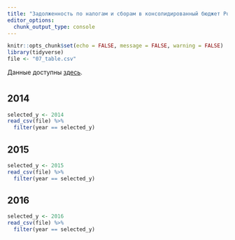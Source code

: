 ```yaml
---
title: "Задолженность по налогам и сборам в консолидированный бюджет Российской Федерации"
editor_options: 
  chunk_output_type: console
---
```


```r
knitr::opts_chunk$set(echo = FALSE, message = FALSE, warning = FALSE)
library(tidyverse)
file <- "07_table.csv"
```

Данные доступны [здесь](`r paste0("https://raw.githubusercontent.com/agricolamz/2018_clearspending_hackathon_63/master/", file)`).

# {.tabset .tabset-fade .tabset-pills}
## 2014
```r
selected_y <- 2014
read_csv(file) %>% 
  filter(year == selected_y)
```

## 2015
```r
selected_y <- 2015
read_csv(file) %>% 
  filter(year == selected_y)
```

## 2016
```r
selected_y <- 2016
read_csv(file) %>% 
  filter(year == selected_y)
```
